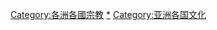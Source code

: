 {{Categories by country|nocat}}

[[Category:各洲各國宗教|Category:各洲各國宗教]]
[[Category:亞洲宗教|*]]
[[Category:亚洲各国文化|Category:亚洲各国文化]]